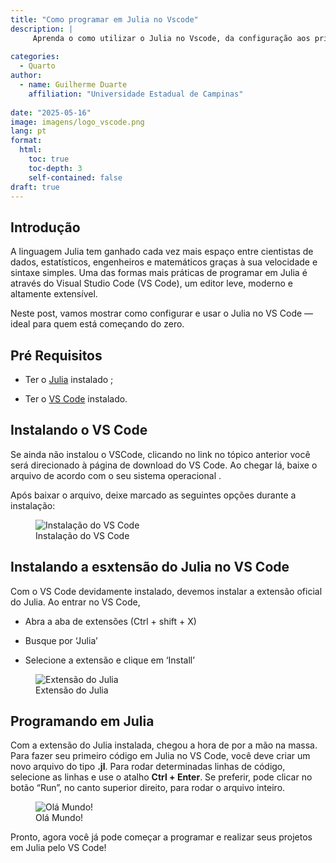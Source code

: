 ```yaml
---
title: "Como programar em Julia no Vscode"
description: |
     Aprenda o como utilizar o Julia no Vscode, da configuração aos primeiros passos.
  
categories:
  - Quarto
author:
  - name: Guilherme Duarte
    affiliation: "Universidade Estadual de Campinas"
    
date: "2025-05-16"
image: imagens/logo_vscode.png
lang: pt
format:
  html:
    toc: true
    toc-depth: 3
    self-contained: false
draft: true
---
```


## Introdução

A linguagem Julia tem ganhado cada vez mais espaço entre cientistas de dados, estatísticos, engenheiros e matemáticos graças à sua velocidade e sintaxe simples. Uma das formas mais práticas de programar em Julia é através do Visual Studio Code (VS Code), um editor leve, moderno e altamente extensível.

Neste post, vamos mostrar como configurar e usar o Julia no VS Code — ideal para quem está começando do zero.

## Pré Requisitos

-   Ter o [Julia](https://www.ime.unicamp.br/~juliacps/Blog/instalar_julia.html) instalado ;

-   Ter o [VS Code](https://code.visualstudio.com/download) instalado.

## Instalando o VS Code

Se ainda não instalou o VSCode, clicando no link no tópico anterior você será direcionado à página de download do VS Code. Ao chegar lá, baixe o arquivo de acordo com o seu sistema operacional .

Após baixar o arquivo, deixe marcado as seguintes opções durante a instalação:

![Instalação do VS Code](imagens/vscode_installer.png)

## Instalando a esxtensão do Julia no VS Code

Com o VS Code devidamente instalado, devemos instalar a extensão oficial do Julia. Ao entrar no VS Code,

-   Abra a aba de extensões (Ctrl + shift + X)

-   Busque por 'Julia'

-   Selecione a extensão e clique em 'Install'

![Extensão do Julia](imagens/extensao_julia.png)

## Programando em Julia

Com a extensão do Julia instalada, chegou a hora de por a mão na massa. Para fazer seu primeiro código em Julia no VS Code, você deve criar um novo arquivo do tipo **.jl**. Para rodar determinadas linhas de código, selecione as linhas e use o atalho **Ctrl + Enter**. Se preferir, pode clicar no botão "Run", no canto superior direito, para rodar o arquivo inteiro.

![Olá Mundo!](imagens/helloworld.png)

Pronto, agora você já pode começar a programar e realizar seus projetos em Julia pelo VS Code!
